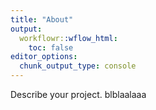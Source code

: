 ---
title: "About"
output:
  workflowr::wflow_html:
    toc: false
editor_options:
  chunk_output_type: console
---

Describe your project. blblaalaaa
